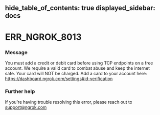 
hide_table_of_contents: true
displayed_sidebar: docs
---


# ERR_NGROK_8013

### Message

You must add a credit or debit card before using TCP endpoints on a free account. We require a valid card to combat abuse and keep the internet safe. Your card will NOT be charged.
Add a card to your account here: https://dashboard.ngrok.com/settings#id-verification

<ErrorDetails error="err_ngrok_8013" />

### Further help

If you're having trouble resolving this error, please reach out to [support@ngrok.com](mailto:support@ngrok.com?subject=Help%20with%20ERR_NGROK_8013)
